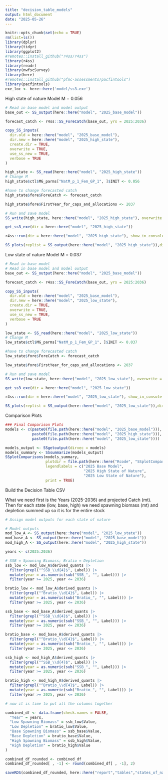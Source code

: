 ```yaml
---
title: "decision_table_models"
output: html_document
date: "2025-05-26"
---
```


```r
knitr::opts_chunk$set(echo = TRUE)
rm(list=ls())
library(dplyr)
library(tidyr)
library(ggplot2)
#remotes::install_github("r4ss/r4ss")
library(r4ss)
library(readr)
library(nwfscSurvey)
library(here)
#remotes::install_github("pfmc-assessments/pacfintools")
library(pacfintools)
exe_loc <- here::here('model/ss3.exe')
```

High state of nature Model
M = 0.056

```r

# Read in base model and model output
base_out <- SS_output(here::here("model", "2025_base_model"))

forecast_catch <- r4ss::SS_ForeCatch(base_out, yrs = 2025:2036)

copy_SS_inputs(
  dir.old = here::here("model", "2025_base_model"), 
  dir.new = here::here("model", "2025_high_state"),
  create.dir = TRUE,
  overwrite = TRUE,
  use_ss_new = TRUE,
  verbose = TRUE
)

high_state <- SS_read(here::here("model", "2025_high_state"))
# Change M
high_state$ctl$MG_parms["NatM_p_1_Fem_GP_1", ]$INIT <- 0.056

#have to change forecasted catch
high_state$fore$ForeCatch <- forecast_catch

high_state$fore$FirstYear_for_caps_and_allocations <- 2037

# Run and save model
SS_write(high_state, here::here("model", "2025_high_state"), overwrite = TRUE)

get_ss3_exe(dir = here::here("model", "2025_high_state"))

r4ss::run(dir = here::here("model", "2025_high_state"), show_in_console = TRUE)

SS_plots(replist = SS_output(here::here("model", "2025_high_state")),dir = here::here("model","2025_high_state"))

```

Low state of nature Model
M = 0.037

```r
# Read in base model
# Read in base model and model output
base_out <- SS_output(here::here("model", "2025_base_model"))

forecast_catch <- r4ss::SS_ForeCatch(base_out, yrs = 2025:2036)

copy_SS_inputs(
  dir.old = here::here("model", "2025_base_model"), 
  dir.new = here::here("model", "2025_low_state"),
  create.dir = TRUE,
  overwrite = TRUE,
  use_ss_new = TRUE,
  verbose = TRUE
)

low_state <- SS_read(here::here("model", "2025_low_state"))
# Change M
low_state$ctl$MG_parms["NatM_p_1_Fem_GP_1", ]$INIT <- 0.037

#have to change forecasted catch
low_state$fore$ForeCatch <- forecast_catch

low_state$fore$FirstYear_for_caps_and_allocations <- 2037

# Run and save model
SS_write(low_state, here::here("model", "2025_low_state"), overwrite = TRUE)

get_ss3_exe(dir = here::here("model", "2025_low_state"))

r4ss::run(dir = here::here("model", "2025_low_state"), show_in_console = TRUE)

SS_plots(replist = SS_output(here::here("model", "2025_low_state")),dir = here::here("model","2025_low_state"))

```

Comparison Plots

```r
### Final Comparison Plots
models <- c(paste0(file.path(here::here("model", "2025_base_model"))),
            paste0(file.path(here::here("model", "2025_high_state"))),
            paste0(file.path(here::here("model", "2025_low_state"))))

models_output <- SSgetoutput(dirvec = models)
models_summary <- SSsummarize(models_output)
SSplotComparisons(models_summary,
                  plotdir = file.path(here::here("Rcode", "SSplotComparisons_output", "model_bridging_data_comparisons", "24_states_of_nature")),
                  legendlabels = c("2025 Base Model", 
                                   "2025 High State of Nature",
                                   "2025 Low State of Nature"),
                  print = TRUE)

```

Build the Decision Table CSV

What we need first is the Years (2025-2036) and projected Catch (mt).
Then for each state (low, base, high) we need spawning biomass (mt) and depletion summed up so it is for the entire stock

```r
# Assign model outputs for each state of nature

# Model outputs
mod_low_A <- SS_output(here::here("model", "2025_low_state"))
mod_base_A <- SS_output(here::here("model", "2025_base_model"))
mod_high_A <- SS_output(here::here("model", "2025_high_state"))

years <- c(2025:2036)

# SSB = Spawning Biomass; Bratio = Depletion
ssb_low <- mod_low_A$derived_quants |>
  filter(grepl("^SSB_\\d{4}$", Label)) |>
  mutate(year = as.numeric(sub("SSB_", "", Label))) |>
  filter(year >= 2025, year <= 2036)

bratio_low <- mod_low_A$derived_quants |>
  filter(grepl("^Bratio_\\d{4}$", Label)) |>
  mutate(year = as.numeric(sub("Bratio_", "", Label))) |>
  filter(year >= 2025, year <= 2036)

ssb_base <- mod_base_A$derived_quants |>
  filter(grepl("^SSB_\\d{4}$", Label)) |>
  mutate(year = as.numeric(sub("SSB_", "", Label))) |>
  filter(year >= 2025, year <= 2036)

bratio_base <- mod_base_A$derived_quants |>
  filter(grepl("^Bratio_\\d{4}$", Label)) |>
  mutate(year = as.numeric(sub("Bratio_", "", Label))) |>
  filter(year >= 2025, year <= 2036)

ssb_high <- mod_high_A$derived_quants |>
  filter(grepl("^SSB_\\d{4}$", Label)) |>
  mutate(year = as.numeric(sub("SSB_", "", Label))) |>
  filter(year >= 2025, year <= 2036)

bratio_high <- mod_high_A$derived_quants |>
  filter(grepl("^Bratio_\\d{4}$", Label)) |>
  mutate(year = as.numeric(sub("Bratio_", "", Label))) |>
  filter(year >= 2025, year <= 2036)

# now it is time to put all the columns together

combined_df <- data.frame(check.names = FALSE,
  "Year" = years,
  "Low Spawning Biomass" = ssb_low$Value,
  "Low Depletion" = bratio_low$Value,
  "Base Spawning Biomass" = ssb_base$Value,
  "Base Depletion" = bratio_base$Value,
  "High Spawning Biomass" = ssb_high$Value,
  "High Depletion" = bratio_high$Value
)

combined_df_rounded <- combined_df
combined_df_rounded[ , -1] <- round(combined_df[ , -1], 2)

saveRDS(combined_df_rounded, here::here("report","tables","states_of_nature_by_hand.rds"))
```



